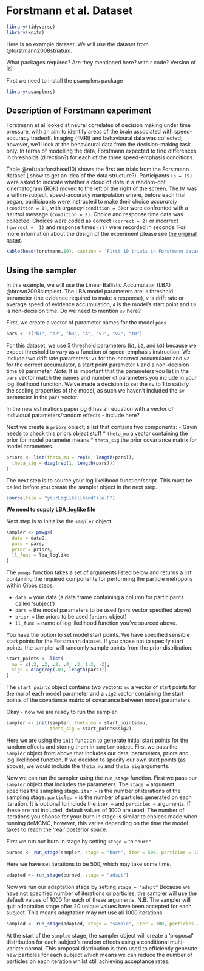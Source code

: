 # Forstmann et al. Dataset
```r
library(tidyverse)
library(knitr)
```
Here is an example dataset. We will use the dataset from @forstmann2008striatum.

What packages required? Are they mentioned here? with r code? Version of R?

First we need to install the psamplers package
```r
library(psamplers)
```
## Description of Forstmann experiment

Forstmann et al looked at neural correlates of decision making under time pressure, with an aim to identify areas of the brain associated with speed-accuracy tradeoff. Imaging (fMRI) and behavioural data was collected; however, we'll look at the  behavioural data from the decision-making task only. In terms of modelling the data, Forstmann expected to find differences in thresholds (direction?) for each of the three speed-emphasis conditions.

Table \@ref(tab:forsthead10) shows the first ten trials from the Forstmann dataset ( show to get an idea of the data structure?). Participants `(n = 19)` were asked to indicate whether a cloud of dots in a random-dot kinematogram (RDK) moved to the left or the right of the screen. The IV was a within-subject, speed-accuracy manipulation where, before each trial began, pariticipants were instructed to make their choice <i>accurately</i> `(condition = 1)`, with <i>urgency</i>`(condition = 3)`or were confronted with a <i>neutral</i> message `(condition = 2)`. Choice and response time data was collected. Choices were coded as correct `(correct = 2)` or incorrect `(correct =  1)` and response times `(rt)` were recorded in seconds. For more information about the design of the experiment please see [the original paper](https://www.pnas.org/content/105/45/17538.short).



```r
kable(head(forstmann,10), caption = 'First 10 trials in Forstmann dataset. The `forstmann` dataset is a data frame ')
```

## Using the sampler

In this example, we will use the Linear Ballistic Accumulator (LBA) @brown2008simplest. The LBA model parameters are: `b` threshold parameter (the evidence required to make a response), `v` is drift rate or average speed of evidence accumulation, `A` is the model's start point and `t0` is non-decision time. Do we need to mention `sv` here? 


First, we create a vector of parameter names for the model `pars`
```r
pars <- c("b1", "b2", "b3", "A", "v1", "v2", "t0")
```

For this dataset, we use 3 threshold parameters (`b1`, `b2`, and `b3`) because we expect threshold to vary as a function of speed-emphasis instruction. We include two drift rate parameters: `v1` for the incorrect accumulator and `v2` for the correct accumulator, a start point parameter `A` and a non-decision time `t0` parameter. <em>Note</em>: It is important that the parameters you list in the `pars` vector match the names and number of parameters you include in your log likelihood function. We've made a decision to set the `sv` to 1 to satisfy the scaling properties of the model, as such we haven't included the `sv` parameter in the `pars` vector.


In the new estimations paper pg 6 has an equation with a vector of individual parameters/random effects - include here?

Next we create a `priors` object; a list that contains two components:
 - Gavin needs to check this priors object stuff
* `theta_mu` a vector containing the prior for model parameter means
* `theta_sig` the prior covariance matrix for model parameters.
```r
priors <- list(theta_mu = rep(0, length(pars)),
  theta_sig = diag(rep(1, length(pars)))
)
```


The next step is to source your log likelihood function/script. This must be called before you create the sampler object in the next step.

```r
source(file = "yourLogLikelihoodFile.R")
```


<b>We need to supply LBA_loglike file </b>


Next step is to initialise the `sampler` object. 
```r
sampler <- pmwgs(
  data = dataO,
  pars = pars,
  prior = priors,
  ll_func = lba_loglike
)
```

The `pmwgs` function takes a set of arguments listed below and returns a list containing the required components for performing the particle metropolis within Gibbs steps.

* `data =` your data (a data frame containing a column for participants called 'subject')
* `pars =` the model parameters to be used (`pars` vector specified above)
* `prior =` the priors to be used (`priors` object)
* `ll_func = ` name of log likelihood function you've sourced above.

You have the option to set model start points. We have specified sensible start points for the Forstmann dataset. If you chose not to specify start points, the sampler will randomly sample points from the prior distribution.
```r
start_points <- list(
  mu = c(.2, .2, .2, .4, .3, 1.3, -2),
  sig2 = diag(rep(.01, length(pars)))
)
```

The `start_points` object contains two vectors: `mu` a vector of start points for the mu of each model parameter and a `sig2` vector containing the start points of the covariance matrix of covariance between model parameters.



Okay - now we are ready to run the sampler.  
```r
sampler <- init(sampler, theta_mu = start_points$mu,
                theta_sig = start_points$sig2)
```
Here we are using the `init` function to generate initial start points for the random effects and storing them in `sampler` object.  First we pass the `sampler` object from above that includes our data, parameters, priors and log likelihood function.  If we decided to specify our own start points (as above), we would include the `theta_mu` and `theta_sig` arguments.


Now we can run the sampler using the `run_stage` function. First we pass our `sampler` object that includes the parameters. The `stage =` argument specifies the sampling stage. `iter = ` is the number of iterations of the sampling stage. `particles =` is the number of particles generated on each iteration. It is optional to include the `iter =` and `particles =` arguments. If these are not included, default values of 1000 are used. The number of iterations you choose for your burn in stage is similar to choices made when running deMCMC, however, this varies depending on the time the model takes to reach the 'real' posterior space. 

First we run our burn in stage by setting `stage =` to `"burn"`
```r
burned <- run_stage(sampler, stage = "burn", iter = 500, particles = 1000)
```
Here we have set iterations to be 500, which may take some time. 

```r
adapted <- run_stage(burned, stage = "adapt")
```
Now we run our adaptation stage by setting `stage = "adapt"` Because we have not specified number of iterations or particles, the sampler will use the default values of 1000 for each of these arguments. N.B. The sampler will quit adaptation stage after 20 unique values have been accepted for each subject. This means adaptation may not use all 1000 iterations.


```r
sampled <- run_stage(adapted, stage = "sample", iter = 100, particles = 100)
```

At the start of the `sampled` stage, the sampler object will create a 'proposal' distribution for each subject's random effects using a conditional multi-variate normal. This proposal distribution is then used to efficiently generate new particles for each subject which means we can reduce the number of particles on each iteration whilst still achieving acceptance rates. 




